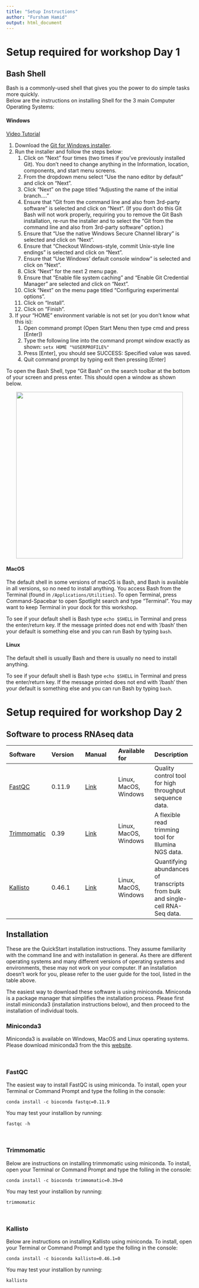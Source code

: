 ```yaml
---
title: "Setup Instructions"
author: "Fursham Hamid"
output: html_document
---
```

# Setup required for workshop Day 1 {#bashday1}

## Bash Shell
Bash is a commonly-used shell that gives you the power to do simple tasks more quickly.  
Below are the instructions on installing Shell for the 3 main Computer Operating Systems:

#### Windows
[Video Tutorial](https://www.youtube.com/watch?v=339AEqk9c-8)

1. Download the [Git for Windows installer](https://git-scm.com/downloads).
2. Run the installer and follow the steps below:
    1. Click on "Next" four times (two times if you've previously installed Git). You don't need to change anything in the Information, location, components, and start menu screens.
    2. From the dropdown menu select "Use the nano editor by default" and click on "Next".
    3. Click "Next" on the page titled "Adjusting the name of the initial branch...."
    4. Ensure that "Git from the command line and also from 3rd-party software" is selected and click on "Next". (If you don't do this Git Bash will not work properly, requiring you to remove the Git Bash installation, re-run the installer and to select the "Git from the command line and also from 3rd-party software" option.)
    5. Ensure that "Use the native Windows Secure Channel library" is selected and click on "Next".
    6. Ensure that "Checkout Windows-style, commit Unix-style line endings" is selected and click on "Next".
    7. Ensure that "Use Windows' default console window" is selected and click on "Next".
    8. Click "Next" for the next 2 menu page.
    9. Ensure that "Enable file system caching" and "Enable Git Credential Manager" are selected and click on "Next".
    10. Click "Next" on the menu page titled "Configuring experimental options".
    11. Click on "Install".
    12. Click on "Finish".
3. If your "HOME" environment variable is not set (or you don't know what this is):
    1. Open command prompt (Open Start Menu then type cmd and press [Enter])
    2. Type the following line into the command prompt window exactly as shown:
        `setx HOME "%USERPROFILE%"`
    3. Press [Enter], you should see SUCCESS: Specified value was saved.
    4. Quit command prompt by typing exit then pressing [Enter]

To open the Bash Shell, type "Git Bash" on the search toolbar at the bottom 
of your screen and press enter. This should open a window as shown below.
<p align="center">
  <img src="man/figures/1620376325317.jpg" width="450"/>
</p>

#### MacOS
The default shell in some versions of macOS is Bash, and Bash is available in 
all versions, so no need to install anything. You access Bash from the Terminal 
(found in `/Applications/Utilities`). To open Terminal, press Command-Spacebar 
to open Spotlight search and type "Terminal". You may want to keep Terminal in your 
dock for this workshop.

To see if your default shell is Bash type `echo $SHELL` in Terminal and press 
the enter/return key. If the message printed does not end with '/bash' then 
your default is something else and you can run Bash by typing `bash`.


#### Linux
The default shell is usually Bash and there is usually no need to install anything.

To see if your default shell is Bash type `echo $SHELL` in Terminal and press 
the enter/return key. If the message printed does not end with '/bash' then 
your default is something else and you can run Bash by typing `bash`.

# Setup required for workshop Day 2 {#bashday2}

## Software to process RNAseq data

|Software|Version|Manual|Available for|Description|
|:---|:------------|:------------|:------------|:------------|
|[FastQC](https://www.bioinformatics.babraham.ac.uk/projects/fastqc/)|0.11.9|[Link](https://www.bioinformatics.babraham.ac.uk/projects/fastqc/Help/)|Linux, MacOS, Windows|Quality control tool for high throughput sequence data.|
|[Trimmomatic](http://www.usadellab.org/cms/?page=trimmomatic)|0.39|[Link](http://www.usadellab.org/cms/uploads/supplementary/Trimmomatic/TrimmomaticManual_V0.32.pdf)|Linux, MacOS, Windows|A flexible read trimming tool for Illumina NGS data.|
|[Kallisto](https://pachterlab.github.io/kallisto/)|0.46.1|[Link](https://pachterlab.github.io/kallisto/manual)|Linux, MacOS, Windows|Quantifying abundances of transcripts from bulk and single-cell RNA-Seq data.|

## Installation

These are the QuickStart installation instructions. They assume familiarity with the command line and with installation in general. As there are different operating systems and many different versions of operating systems and environments, these may not work on your computer. If an installation doesn’t work for you, please refer to the user guide for the tool, listed in the table above.

The easiest way to download these software is using miniconda. Miniconda is a package manager that simplifies the installation process. Please first install miniconda3 (installation instructions below), and then proceed to the installation of individual tools.

### Miniconda3
Miniconda3 is available on Windows, MacOS and Linux operating systems.  
Please download miniconda3 from the this [website](https://docs.conda.io/en/latest/miniconda.html).

<br/>

### FastQC
The easiest way to install FastQC is using miniconda. To install, open your 
Terminal or Command Prompt and type the folling in the console:

```
conda install -c bioconda fastqc=0.11.9
```

You may test your installion by running:
```
fastqc -h
```

<br/>

### Trimmomatic
Below are instructions on installing trimmomatic using miniconda. To install, open your 
Terminal or Command Prompt and type the folling in the console:

```
conda install -c bioconda trimmomatic=0.39=0
```

You may test your installion by running:
```
trimmomatic
```

<br/>

### Kallisto
Below are instructions on installing Kallisto using miniconda. To install, open your 
Terminal or Command Prompt and type the folling in the console:

```
conda install -c bioconda kallisto=0.46.1=0
```

You may test your installion by running:
```
kallisto
```

<br/>
<br/>











